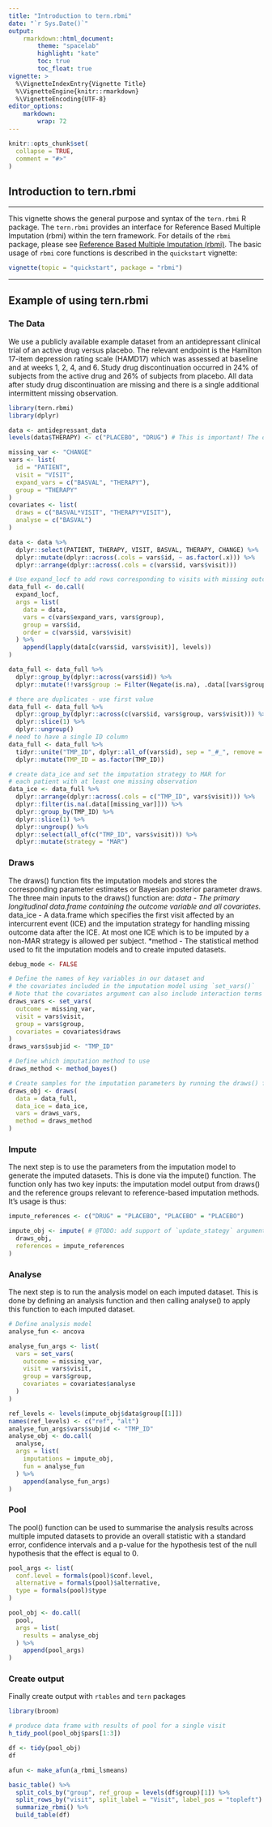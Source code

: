 ```yaml
---
title: "Introduction to tern.rbmi"
date: "`r Sys.Date()`"
output:
    rmarkdown::html_document:
        theme: "spacelab"
        highlight: "kate"
        toc: true
        toc_float: true
vignette: >
  %\VignetteIndexEntry{Vignette Title}
  %\VignetteEngine{knitr::rmarkdown}
  %\VignetteEncoding{UTF-8}
editor_options:
    markdown:
        wrap: 72
---
```


```r
knitr::opts_chunk$set(
  collapse = TRUE,
  comment = "#>"
)
```

## Introduction to tern.rbmi

---------

This vignette shows the general purpose and syntax of the `tern.rbmi` R package.
The `tern.rbmi` provides an interface for Reference Based Multiple Imputation (rbmi) within the tern framework. For details of the `rbmi` package, please see [Reference Based Multiple Imputation (rbmi)](https://github.com/insightsengineering/rbmi). The basic usage of `rbmi` core functions is described
in the `quickstart` vignette:

```r
vignette(topic = "quickstart", package = "rbmi")
```
---------

## Example of using tern.rbmi

### The Data

We use a publicly available example dataset from an antidepressant clinical trial of an active drug versus placebo. The relevant endpoint is the Hamilton 17-item depression rating scale (HAMD17) which was assessed at baseline and at weeks 1, 2, 4, and 6. Study drug discontinuation occurred in 24% of subjects from the active drug and 26% of subjects from placebo. All data after study drug discontinuation are missing and there is a single additional intermittent missing observation.

```r
library(tern.rbmi)
library(dplyr)

data <- antidepressant_data
levels(data$THERAPY) <- c("PLACEBO", "DRUG") # This is important! The order defines the computation order later

missing_var <- "CHANGE"
vars <- list(
  id = "PATIENT",
  visit = "VISIT",
  expand_vars = c("BASVAL", "THERAPY"),
  group = "THERAPY"
)
covariates <- list(
  draws = c("BASVAL*VISIT", "THERAPY*VISIT"),
  analyse = c("BASVAL")
)

data <- data %>%
  dplyr::select(PATIENT, THERAPY, VISIT, BASVAL, THERAPY, CHANGE) %>%
  dplyr::mutate(dplyr::across(.cols = vars$id, ~ as.factor(.x))) %>%
  dplyr::arrange(dplyr::across(.cols = c(vars$id, vars$visit)))

# Use expand_locf to add rows corresponding to visits with missing outcomes to the dataset
data_full <- do.call(
  expand_locf,
  args = list(
    data = data,
    vars = c(vars$expand_vars, vars$group),
    group = vars$id,
    order = c(vars$id, vars$visit)
  ) %>%
    append(lapply(data[c(vars$id, vars$visit)], levels))
)

data_full <- data_full %>%
  dplyr::group_by(dplyr::across(vars$id)) %>%
  dplyr::mutate(!!vars$group := Filter(Negate(is.na), .data[[vars$group]])[1])

# there are duplicates - use first value
data_full <- data_full %>%
  dplyr::group_by(dplyr::across(c(vars$id, vars$group, vars$visit))) %>%
  dplyr::slice(1) %>%
  dplyr::ungroup()
# need to have a single ID column
data_full <- data_full %>%
  tidyr::unite("TMP_ID", dplyr::all_of(vars$id), sep = "_#_", remove = FALSE) %>%
  dplyr::mutate(TMP_ID = as.factor(TMP_ID))

# create data_ice and set the imputation strategy to MAR for
# each patient with at least one missing observation
data_ice <- data_full %>%
  dplyr::arrange(dplyr::across(.cols = c("TMP_ID", vars$visit))) %>%
  dplyr::filter(is.na(.data[[missing_var]])) %>%
  dplyr::group_by(TMP_ID) %>%
  dplyr::slice(1) %>%
  dplyr::ungroup() %>%
  dplyr::select(all_of(c("TMP_ID", vars$visit))) %>%
  dplyr::mutate(strategy = "MAR")
```

### Draws

The draws() function fits the imputation models and stores the corresponding parameter estimates or Bayesian posterior parameter draws. The three main inputs to the draws() function are:
  *data - The primary longitudinal data.frame containing the outcome variable and all covariates.
  *data_ice - A data.frame which specifies the first visit affected by an intercurrent event (ICE) and the imputation strategy for handling missing outcome data after the ICE. At most one ICE which is to be imputed by a non-MAR strategy is allowed per subject.
  *method - The statistical method used to fit the imputation models and to create imputed datasets.

```r
debug_mode <- FALSE

# Define the names of key variables in our dataset and
# the covariates included in the imputation model using `set_vars()`
# Note that the covariates argument can also include interaction terms
draws_vars <- set_vars(
  outcome = missing_var,
  visit = vars$visit,
  group = vars$group,
  covariates = covariates$draws
)
draws_vars$subjid <- "TMP_ID"

# Define which imputation method to use
draws_method <- method_bayes()

# Create samples for the imputation parameters by running the draws() function
draws_obj <- draws(
  data = data_full,
  data_ice = data_ice,
  vars = draws_vars,
  method = draws_method
)
```

### Impute

The next step is to use the parameters from the imputation model to generate the imputed datasets. This is done via the impute() function. The function only has two key inputs: the imputation model output from draws() and the reference groups relevant to reference-based imputation methods. It’s usage is thus:

```r
impute_references <- c("DRUG" = "PLACEBO", "PLACEBO" = "PLACEBO")

impute_obj <- impute( # @TODO: add support of `update_stategy` argument
  draws_obj,
  references = impute_references
)
```

### Analyse

The next step is to run the analysis model on each imputed dataset. This is done by defining an analysis function and then calling analyse() to apply this function to each imputed dataset.

```r
# Define analysis model
analyse_fun <- ancova

analyse_fun_args <- list(
  vars = set_vars(
    outcome = missing_var,
    visit = vars$visit,
    group = vars$group,
    covariates = covariates$analyse
  )
)

ref_levels <- levels(impute_obj$data$group[[1]])
names(ref_levels) <- c("ref", "alt")
analyse_fun_args$vars$subjid <- "TMP_ID"
analyse_obj <- do.call(
  analyse,
  args = list(
    imputations = impute_obj,
    fun = analyse_fun
  ) %>%
    append(analyse_fun_args)
)
```

### Pool

The pool() function can be used to summarise the analysis results across multiple imputed datasets to provide an overall statistic with a standard error, confidence intervals and a p-value for the hypothesis test of the null hypothesis that the effect is equal to 0.

```r
pool_args <- list(
  conf.level = formals(pool)$conf.level,
  alternative = formals(pool)$alternative,
  type = formals(pool)$type
)

pool_obj <- do.call(
  pool,
  args = list(
    results = analyse_obj
  ) %>%
    append(pool_args)
)
```

### Create output

Finally create output with `rtables` and `tern` packages
```r
library(broom)

# produce data frame with results of pool for a single visit
h_tidy_pool(pool_obj$pars[1:3])

df <- tidy(pool_obj)
df

afun <- make_afun(a_rbmi_lsmeans)

basic_table() %>%
  split_cols_by("group", ref_group = levels(df$group)[1]) %>%
  split_rows_by("visit", split_label = "Visit", label_pos = "topleft") %>%
  summarize_rbmi() %>%
  build_table(df)
```

